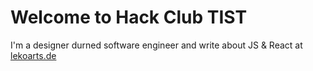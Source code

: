 # Welcome to Hack Club TIST

I'm a designer durned software engineer and write about JS & React at [lekoarts.de](https://www.lekoarts.de?utm_source=cara&utm_medium=Starter)
